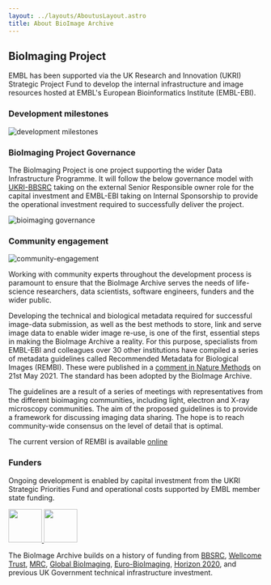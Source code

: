 ```yaml
---
layout: ../layouts/AboutusLayout.astro
title: About BioImage Archive
---
```



BioImaging Project
---------------------------------------

EMBL has been supported via the UK Research and Innovation (UKRI) Strategic Project Fund to develop the internal infrastructure and image resources hosted at EMBL's European Bioinformatics Institute (EMBL-EBI).

### Development milestones
<img alt="development milestones" src={development_milestones.src}/>

### BioImaging Project Governance
The BioImaging Project is one project supporting the wider Data Infrastructure Programme. It will follow the below governance model with [UKRI-BBSRC](https://bbsrc.ukri.org/) taking on the external Senior Responsible owner role for the capital investment and EMBL-EBI taking on Internal Sponsorship to provide the operational investment required to successfully deliver the project.

<img alt="bioimaging governance" src={governance.src}/>

### Community engagement

<img alt="community-engagement" src={rembi.src} class="float-right padding-left-large" />

Working with community experts throughout the development process is paramount to ensure that the BioImage Archive serves the needs of life-science researchers, data scientists, software engineers, funders and the wider public.

Developing the technical and biological metadata required for successful image-data submission, as well as the best methods to store, link and serve image data to enable wider image re-use, is one of the first, essential steps in making the BioImage Archive a reality. For this purpose, specialists from EMBL-EBI and colleagues over 30 other institutions have compiled a series of metadata guidelines called Recommended Metadata for Biological Images (REMBI). These were published in a <a href="https://www.nature.com/articles/s41592-021-01166-8">comment in Nature Methods</a> on 21st May 2021. The standard has been adopted by the BioImage Archive.

The guidelines are a result of a series of meetings with representatives from the different bioimaging communities, including light, electron and X-ray microscopy communities. The aim of the proposed guidelines is to provide a framework for discussing imaging data sharing. The hope is to reach community-wide consensus on the level of detail that is optimal.

The current version of REMBI is available <a href="https://docs.google.com/spreadsheets/d/1Ck1NeLp-ZN4eMGdNYo2nV6KLEdSfN6oQBKnnWU6Npeo/edit#gid=1023506919">online</a>


### Funders

Ongoing development is enabled by capital investment from the UKRI Strategic Priorities Fund and operational costs
supported by EMBL member state funding.

<a href="https://www.ukri.org/" class="logo-img">
<img class="padding-bottom-large" src={uk_ri_logo.src} style="height: 66px;" />
</a>
			
<a href="http://www.ebi.ac.uk" class="logo-img">
<img class="padding-bottom-large" src={EMBL_logo_colour_wordmark.src} style="height: 66px;" />
</a>
			

The BioImage Archive builds on a history of funding from [BBSRC](https://bbsrc.ukri.org/), [Wellcome Trust](https://wellcome.ac.uk/), [MRC](https://mrc.ukri.org/), [Global BioImaging](https://www.globalbioimaging.org/), [Euro-BioImaging](http://www.eurobioimaging.eu/), [Horizon 2020](https://ec.europa.eu/programmes/horizon2020/), and previous UK Government technical infrastructure investment.